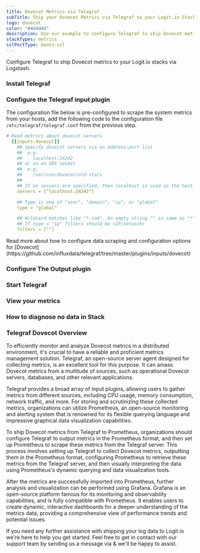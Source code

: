 ```yaml
---
title: Dovecot Metrics via Telegraf
subTitle: Ship your Dovecot Metrics via Telegraf to your Logit.io Stack
logo: dovecot
color: "#4d4d4d"
description: Use our example to configure Telegraf to ship Dovecot metrics to your Logit.io stacks. Configure Telegraf to send Dovecot metrics to Logstash or Elastic.
stackTypes: metrics
sslPortType: beats-ssl
---
```


Configure Telegraf to ship Dovecot metrics to your Logit.io stacks via Logstash.

<Steps>

  ### Install Telegraf

  <InstallTelegraf />

  ### Configure the Telegraf input plugin

  The configuration file below is pre-configured to scrape the system metrics from your hosts, add the following code to the configuration file `/etc/telegraf/telegraf.conf` from the previous step.

  ```yaml copy
  # Read metrics about dovecot servers
    [[inputs.dovecot]]
      ## specify dovecot servers via an address:port list
      ##  e.g.
      ##    localhost:24242
      ## or as an UDS socket
      ##  e.g.
      ##    /var/run/dovecot/old-stats
      ##
      ## If no servers are specified, then localhost is used as the host.
      servers = ["localhost:24242"]

      ## Type is one of "user", "domain", "ip", or "global"
      type = "global"

      ## Wildcard matches like "*.com". An empty string "" is same as "*"
      ## If type = "ip" filters should be <IP/network>
      filters = [""]
  ```

  <Callout type="info">
    Read more about how to configure data scraping and configuration options for [Dovecot](https://github.com/influxdata/telegraf/tree/master/plugins/inputs/dovecot)
  </Callout>

  ### Configure The Output plugin

  <TelegrafOutputPlugin />

  ### Start Telegraf

  <StartTelegraf />

  ### View your metrics
  <LaunchStack source="Dovecot_Metrics_via_Telegraf" utmMedium="metrics" utmCampaign="telegraf-Dovecot-metrics" />

  ### How to diagnose no data in Stack

  <DiagnoseNoData />

</Steps>

### Telegraf Dovecot Overview

To efficiently monitor and analyze Dovecot metrics in a distributed environment, it's crucial to have a reliable and proficient metrics 
management solution. Telegraf, an open-source server agent designed for collecting metrics, is an excellent tool for this purpose. It can 
amass Dovecot metrics from a multitude of sources, such as operational Dovecot servers, databases, and other relevant applications.

Telegraf provides a broad array of input plugins, allowing users to gather metrics from different sources, including CPU usage, memory 
consumption, network traffic, and more. For storing and scrutinizing these collected metrics, organizations can utilize Prometheus, an 
open-source monitoring and alerting system that is renowned for its flexible querying language and impressive graphical data visualization 
capabilities.

To ship Dovecot metrics from Telegraf to Prometheus, organizations should configure Telegraf to output metrics in the Prometheus format, and 
then set up Prometheus to scrape these metrics from the Telegraf server. This process involves setting up Telegraf to collect Dovecot metrics, 
outputting them in the Prometheus format, configuring Prometheus to retrieve these metrics from the Telegraf server, and then visually 
interpreting the data using Prometheus's dynamic querying and data visualization tools.

After the metrics are successfully imported into Prometheus, further analysis and visualization can be performed using Grafana. Grafana is an 
open-source platform famous for its monitoring and observability capabilities, and is fully compatible with Prometheus. It enables users to 
create dynamic, interactive dashboards for a deeper understanding of the metrics data, providing a comprehensive view of performance trends 
and potential issues.

If you need any further assistance with shipping your log data to Logit.io we're here to help you get started. Feel free to get in contact with 
our support team by sending us a message via <IntercomButton text="live chat" /> & we'll be happy to assist.
